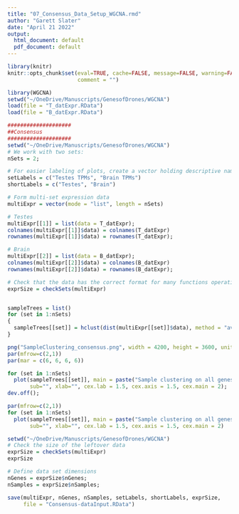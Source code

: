 ```yaml
---
title: "07_Consensus_Data_Setup_WGCNA.rmd"
author: "Garett Slater"
date: "April 21 2022"
output:
  html_document: default
  pdf_document: default
---
```


```r
library(knitr)
knitr::opts_chunk$set(eval=TRUE, cache=FALSE, message=FALSE, warning=FALSE, 
                      comment = "")
```


```r
library(WGCNA)
setwd("~/OneDrive/Manuscripts/GenesofDrones/WGCNA")
load(file = "T_datExpr.RData")
load(file = "B_datExpr.RData")
```


```r
####################
##Consensus
####################
setwd("~/OneDrive/Manuscripts/GenesofDrones/WGCNA")
# We work with two sets:
nSets = 2;

# For easier labeling of plots, create a vector holding descriptive names of the two sets.
setLabels = c("Testes TPMs", "Brain TPMs")
shortLabels = c("Testes", "Brain")

# Form multi-set expression data
multiExpr = vector(mode = "list", length = nSets)

# Testes
multiExpr[[1]] = list(data = T_datExpr);
colnames(multiExpr[[1]]$data) = colnames(T_datExpr)
rownames(multiExpr[[1]]$data) = rownames(T_datExpr);

# Brain
multiExpr[[2]] = list(data = B_datExpr);
colnames(multiExpr[[2]]$data) = colnames(B_datExpr)
rownames(multiExpr[[2]]$data) = rownames(B_datExpr);

# Check that the data has the correct format for many functions operating on multiple sets:
exprSize = checkSets(multiExpr)


sampleTrees = list()
for (set in 1:nSets)
{
  sampleTrees[[set]] = hclust(dist(multiExpr[[set]]$data), method = "average")
}

png("SampleClustering_consensus.png", width = 4200, height = 3600, units = "px", pointsize = 22, bg = "white");
par(mfrow=c(2,1))
par(mar = c(6, 6, 6, 6))

for (set in 1:nSets)
  plot(sampleTrees[[set]], main = paste("Sample clustering on all genes in", setLabels[set]),
       sub="", xlab="", cex.lab = 1.5, cex.axis = 1.5, cex.main = 2);
dev.off();

par(mfrow=c(2,1))
for (set in 1:nSets)
  plot(sampleTrees[[set]], main = paste("Sample clustering on all genes in", setLabels[set]),
       sub="", xlab="", cex.lab = 1.5, cex.axis = 1.5, cex.main = 2)


```

```r
setwd("~/OneDrive/Manuscripts/GenesofDrones/WGCNA")
# Check the size of the leftover data
exprSize = checkSets(multiExpr)
exprSize

# Define data set dimensions
nGenes = exprSize$nGenes;
nSamples = exprSize$nSamples;

save(multiExpr, nGenes, nSamples, setLabels, shortLabels, exprSize, 
     file = "Consensus-dataInput.RData")
```
     
     
     
